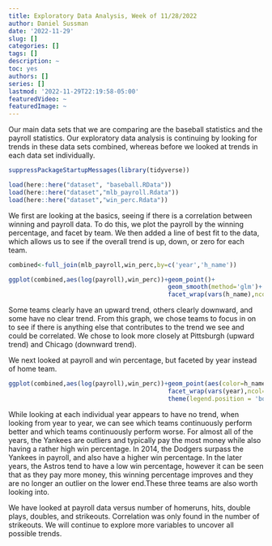 ```yaml
---
title: Exploratory Data Analysis, Week of 11/28/2022
author: Daniel Sussman
date: '2022-11-29'
slug: []
categories: []
tags: []
description: ~
toc: yes
authors: []
series: []
lastmod: '2022-11-29T22:19:58-05:00'
featuredVideo: ~
featuredImage: ~
---
```


Our main data sets that we are comparing are the baseball statistics and the payroll statistics. Our exploratory data analysis is continuing by looking for trends in these data sets combined, whereas before we looked at trends in each data set individually.

```r
suppressPackageStartupMessages(library(tidyverse))

load(here::here("dataset", "baseball.RData"))
load(here::here("dataset","mlb_payroll.Rdata"))
load(here::here("dataset","win_perc.Rdata"))
```

We first are looking at the basics, seeing if there is a correlation between winning and payroll data. To do this, we plot the payroll by the winning percentage, and facet by team. We then added a line of best fit to the data, which allows us to see if the overall trend is up, down, or zero for each team.

```r
combined<-full_join(mlb_payroll,win_perc,by=c('year','h_name'))

ggplot(combined,aes(log(payroll),win_perc))+geom_point()+
                                            geom_smooth(method='glm')+
                                            facet_wrap(vars(h_name),ncol=3)
```

Some teams clearly have an upward trend, others clearly downward, and some have no clear trend. From this graph, we chose teams to focus in on to see if there is anything else that contributes to the trend we see and could be correlated. We chose to look more closely at Pittsburgh (upward trend) and Chicago (downward trend).

We next looked at payroll and win percentage, but faceted by year instead of home team.

```r
ggplot(combined,aes(log(payroll),win_perc))+geom_point(aes(color=h_name))+
                                            facet_wrap(vars(year),ncol=3)+
                                            theme(legend.position = 'bottom')
```

While looking at each individual year appears to have no trend, when looking from year to year, we can see which teams continuously perform better and which teams continuously perform worse. For almost all of the years, the Yankees are outliers and typically pay the most money while also having a rather high win percentage. In 2014, the Dodgers surpass the Yankees in payroll, and also have a higher win percentage. In the later years, the Astros tend to have a low win percentage, however it can be seen that as they pay more money, this winning percentage improves and they are no longer an outlier on the lower end.These three teams are also worth looking into.

We have looked at payroll data versus number of homeruns, hits, double plays, doubles, and strikeouts. Correlation was only found in the number of strikeouts. We will continue to explore more variables to uncover all possible trends.